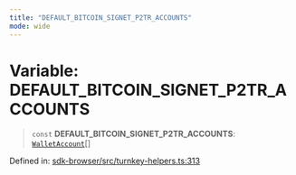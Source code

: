 ```yaml
---
title: "DEFAULT_BITCOIN_SIGNET_P2TR_ACCOUNTS"
mode: wide
---
```

  
# Variable: DEFAULT\_BITCOIN\_SIGNET\_P2TR\_ACCOUNTS

> `const` **DEFAULT\_BITCOIN\_SIGNET\_P2TR\_ACCOUNTS**: [`WalletAccount`](../WalletAccount/readme)[]

Defined in: [sdk-browser/src/turnkey-helpers.ts:313](https://github.com/tkhq/sdk/blob/ee72856c3f450731d7501ab05001215768b71500/packages/sdk-browser/src/turnkey-helpers.ts#L313)
